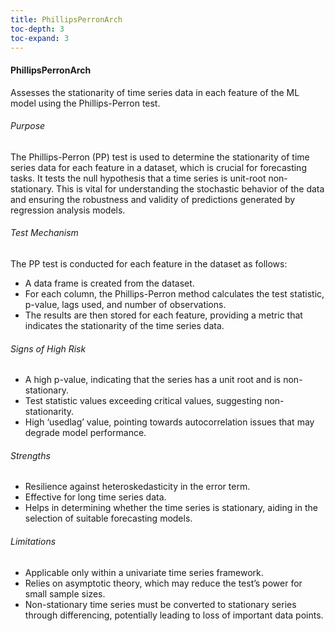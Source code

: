 ```yaml
---
title: PhillipsPerronArch
toc-depth: 3
toc-expand: 3
---
```







  
#### PhillipsPerronArch

Assesses the stationarity of time series data in each feature of the ML model using the Phillips-Perron test.

###### Purpose

The Phillips-Perron (PP) test is used to determine the stationarity of time series data for each feature in a
dataset, which is crucial for forecasting tasks. It tests the null hypothesis that a time series is unit-root
non-stationary. This is vital for understanding the stochastic behavior of the data and ensuring the robustness and
validity of predictions generated by regression analysis models.

###### Test Mechanism

The PP test is conducted for each feature in the dataset as follows:

- A data frame is created from the dataset.
- For each column, the Phillips-Perron method calculates the test statistic, p-value, lags used, and number of
observations.
- The results are then stored for each feature, providing a metric that indicates the stationarity of the time
series data.

###### Signs of High Risk

- A high p-value, indicating that the series has a unit root and is non-stationary.
- Test statistic values exceeding critical values, suggesting non-stationarity.
- High 'usedlag' value, pointing towards autocorrelation issues that may degrade model performance.

###### Strengths

- Resilience against heteroskedasticity in the error term.
- Effective for long time series data.
- Helps in determining whether the time series is stationary, aiding in the selection of suitable forecasting
models.

###### Limitations

- Applicable only within a univariate time series framework.
- Relies on asymptotic theory, which may reduce the test’s power for small sample sizes.
- Non-stationary time series must be converted to stationary series through differencing, potentially leading to
loss of important data points.




 